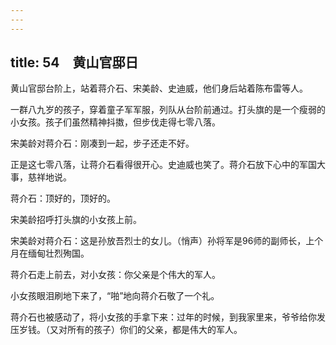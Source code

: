 ```yaml
---
---
---
```

title: 54　黄山官邸日
---




黄山官邸台阶上，站着蒋介石、宋美龄、史迪威，他们身后站着陈布雷等人。

一群八九岁的孩子，穿着童子军军服，列队从台阶前通过。打头旗的是一个瘦弱的小女孩。孩子们虽然精神抖擞，但步伐走得七零八落。

宋美龄对蒋介石：刚凑到一起，步子还走不好。

正是这七零八落，让蒋介石看得很开心。史迪威也笑了。蒋介石放下心中的军国大事，慈祥地说。

蒋介石：顶好的，顶好的。

宋美龄招呼打头旗的小女孩上前。

宋美龄对蒋介石：这是孙放吾烈士的女儿。（悄声）孙将军是96师的副师长，上个月在缅甸壮烈殉国。

蒋介石走上前去，对小女孩：你父亲是个伟大的军人。

小女孩眼泪刷地下来了，“啪”地向蒋介石敬了一个礼。

蒋介石也被感动了，将小女孩的手拿下来：过年的时候，到我家里来，爷爷给你发压岁钱。（又对所有的孩子）你们的父亲，都是伟大的军人。